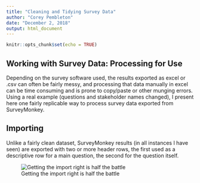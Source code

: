 ```yaml
---
title: "Cleaning and Tidying Survey Data"
author: "Corey Pembleton"
date: "December 2, 2018"
output: html_document
---
```


```r
knitr::opts_chunk$set(echo = TRUE)
```

## Working with Survey Data: Processing for Use

Depending on the survey software used, the results exported as excel or .csv can often be fairly messy, and processing that data manually in excel can be time consuming and is prone to copy/paste or other munging errors. Using a real example (questions and stakeholder names changed), I present here one fairly replicable way to process survey data exported from SurveyMonkey.

## Importing

Unlike a fairly clean dataset, SurveyMonkey results (in all instances I have seen) are exported with two or more header rows, the first used as a descriptive row for a main question, the second for the question itself. 

![Getting the import right is half the battle](/img/messy_survey.png)




